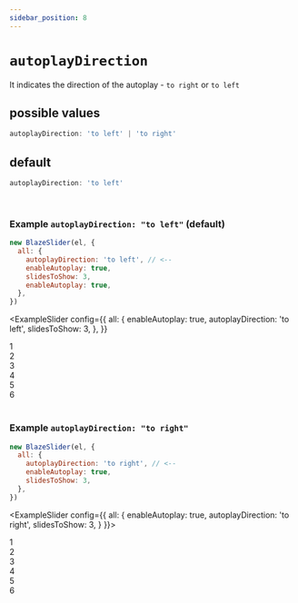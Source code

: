 ```yaml
---
sidebar_position: 8
---
```


# `autoplayDirection`


It indicates the direction of the autoplay - `to right` or `to left`

## possible values

```typescript
autoplayDirection: 'to left' | 'to right'
```

## default

```typescript
autoplayDirection: 'to left'
```

<br />

### Example `autoplayDirection: "to left"` (default)

```javascript
new BlazeSlider(el, {
  all: {
    autoplayDirection: 'to left', // <--
    enableAutoplay: true,
    slidesToShow: 3,
    enableAutoplay: true,
  },
})
```

<ExampleSlider
  config={{
    all: {
      enableAutoplay: true,
      autoplayDirection: 'to left',
      slidesToShow: 3,
    },
  }}
>
  <div> 1 </div>
  <div> 2 </div>
  <div> 3 </div>
  <div> 4 </div>
  <div> 5 </div>
  <div> 6 </div>
</ExampleSlider>

<br />

### Example `autoplayDirection: "to right"`

```javascript
new BlazeSlider(el, {
  all: {
    autoplayDirection: 'to right', // <--
    enableAutoplay: true,
    slidesToShow: 3,
  },
})
```

<ExampleSlider
  config={{
    all: {
      enableAutoplay: true,
      autoplayDirection: 'to right',
      slidesToShow: 3,
    }
}}>

  <div> 1 </div>
  <div> 2 </div>
  <div> 3 </div>
  <div> 4 </div>
  <div> 5 </div>
  <div> 6 </div>
</ExampleSlider>
